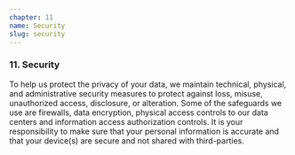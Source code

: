 ```yaml
---
chapter: 11
name: Security
slug: security
---
```


### 11. Security

To help us protect the privacy of your data, we maintain technical, physical, and administrative security measures to protect against loss, misuse, unauthorized access, disclosure, or alteration. Some of the safeguards we use are firewalls, data encryption, physical access controls to our data centers and information access authorization controls. It is your responsibility to make sure that your personal information is accurate and that your device(s) are secure and not shared with third-parties.